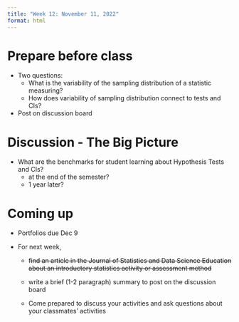 ```yaml
---
title: "Week 12: November 11, 2022"
format: html
---
```


# Prepare before class

- Two questions:
    - What is the variability of the sampling distribution of a statistic measuring?
    - How does variability of sampling distribution connect to tests and CIs?
- Post on discussion board


# Discussion - The Big Picture
- What are the benchmarks for student learning about Hypothesis Tests and CIs?
    - at the end of the semester?
    - 1 year later?

# Coming up

- Portfolios due Dec 9

- For next week, 
    - ~~find an article in the Journal of Statistics and Data Science Education about an introductory statistics activity or assessment method~~ 
    - write a brief (1-2 paragraph) summary to post on the discussion board
    
    - Come prepared to discuss your activities and ask questions about your classmates' activities
